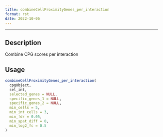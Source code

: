 ```yaml
--- 
title: combineCellProximityGenes_per_interaction 
format: rst 
date: 2022-10-06 
--- 
```

--- 

## Description

Combine CPG scores per interaction


## Usage

```r
combineCellProximityGenes_per_interaction(
  cpgObject,
  sel_int,
  selected_genes = NULL,
  specific_genes_1 = NULL,
  specific_genes_2 = NULL,
  min_cells = 5,
  min_int_cells = 3,
  min_fdr = 0.05,
  min_spat_diff = 0,
  min_log2_fc = 0.5
)
```


